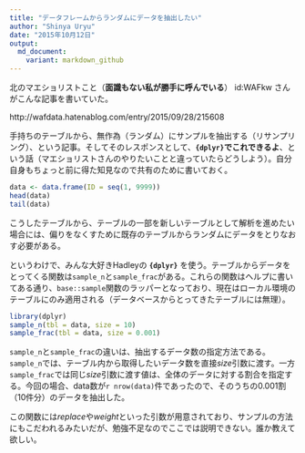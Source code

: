 ```yaml
---
title: "データフレームからランダムにデータを抽出したい"
author: "Shinya Uryu"
date: "2015年10月12日"
output: 
  md_document:
    variant: markdown_github
---
```


北のマエショリストこと（**面識もない私が勝手に呼んでいる**） id:WAFkw さんがこんな記事を書いていた。

http://wafdata.hatenablog.com/entry/2015/09/28/215608

手持ちのテーブルから、無作為（ランダム）にサンプルを抽出する（リサンプリング）、という記事。そしてそのレスポンスとして、**`{dplyr}`でこれできるよ**、という話（マエショリストさんのやりたいことと違っていたらどうしよう）。自分自身もちょっと前に得た知見なので共有のために書いておく。

```r
data <- data.frame(ID = seq(1, 9999))
head(data)
tail(data)
```

こうしたテーブルから、テーブルの一部を新しいテーブルとして解析を進めたい場合には、偏りをなくすために既存のテーブルからランダムにデータをとりなおす必要がある。

というわけで、みんな大好きHadleyの **`{dplyr}`** を使う。テーブルからデータをとってくる関数は`sample_n`と`sample_frac`がある。これらの関数はヘルプに書いてある通り、`base::sample`関数のラッパーとなっており、現在はローカル環境のテーブルにのみ適用される（データベースからとってきたテーブルには無理）。

```r
library(dplyr)
sample_n(tbl = data, size = 10)
sample_frac(tbl = data, size = 0.001)
```

`sample_n`と`sample_frac`の違いは、抽出するデータ数の指定方法である。`sample_n`では、テーブル内から取得したいデータ数を直接*size*引数に渡す。一方`sample_frac`では同じ*size*引数に渡す値は、全体のデータに対する割合を指定する。今回の場合、data数が`r nrow(data)`件であったので、そのうちの0.001割（10件分）のデータを抽出した。

この関数には*replace*や*weight*といった引数が用意されており、サンプルの方法にもこだわれるみたいだが、勉強不足なのでここでは説明できない。誰か教えて欲しい。
